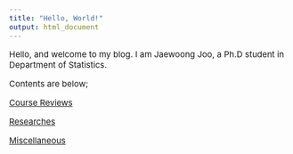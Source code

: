 ```yaml
---
title: "Hello, World!"
output: html_document
---
```


<style type="text/css">

body, td {
   font-size: 15px;
}
pre {
  font-size: 15px
}
</style>



Hello, and welcome to my blog. I am Jaewoong Joo, a Ph.D student in Department of Statistics.

Contents are below;

[Course Reviews](./courses/courses.html)

[Researches](./researches/researches.html)

[Miscellaneous](./misc/misc.html)

